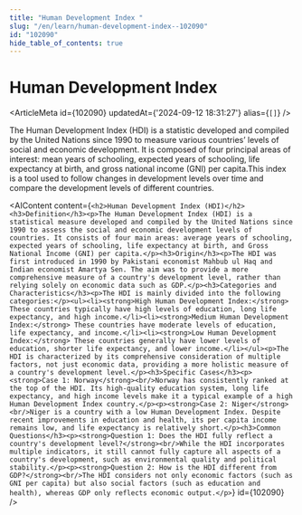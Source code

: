 ```yaml
---
title: "Human Development Index "
slug: "/en/learn/human-development-index--102090"
id: "102090"
hide_table_of_contents: true
---
```



# Human Development Index 

<ArticleMeta id={102090} updatedAt={'2024-09-12 18:31:27'} alias={`[]`} />
<div className='border-solid border-b border-t-0 my-4 border-[var(--ifm-color-gray-300)]' />

The Human Development Index (HDI) is a statistic developed and compiled by the United Nations since 1990 to measure various countries’ levels of social and economic development. It is composed of four principal areas of interest: mean years of schooling, expected years of schooling, life expectancy at birth, and gross national income (GNI) per capita.This index is a tool used to follow changes in development levels over time and compare the development levels of different countries.

<AIContent content={`<h2>Human Development Index (HDI)</h2><h3>Definition</h3><p>The Human Development Index (HDI) is a statistical measure developed and compiled by the United Nations since 1990 to assess the social and economic development levels of countries. It consists of four main areas: average years of schooling, expected years of schooling, life expectancy at birth, and Gross National Income (GNI) per capita.</p><h3>Origin</h3><p>The HDI was first introduced in 1990 by Pakistani economist Mahbub ul Haq and Indian economist Amartya Sen. The aim was to provide a more comprehensive measure of a country's development level, rather than relying solely on economic data such as GDP.</p><h3>Categories and Characteristics</h3><p>The HDI is mainly divided into the following categories:</p><ul><li><strong>High Human Development Index:</strong> These countries typically have high levels of education, long life expectancy, and high income.</li><li><strong>Medium Human Development Index:</strong> These countries have moderate levels of education, life expectancy, and income.</li><li><strong>Low Human Development Index:</strong> These countries generally have lower levels of education, shorter life expectancy, and lower income.</li></ul><p>The HDI is characterized by its comprehensive consideration of multiple factors, not just economic data, providing a more holistic measure of a country's development level.</p><h3>Specific Cases</h3><p><strong>Case 1: Norway</strong><br/>Norway has consistently ranked at the top of the HDI. Its high-quality education system, long life expectancy, and high income levels make it a typical example of a high Human Development Index country.</p><p><strong>Case 2: Niger</strong><br/>Niger is a country with a low Human Development Index. Despite recent improvements in education and health, its per capita income remains low, and life expectancy is relatively short.</p><h3>Common Questions</h3><p><strong>Question 1: Does the HDI fully reflect a country's development level?</strong><br/>While the HDI incorporates multiple indicators, it still cannot fully capture all aspects of a country's development, such as environmental quality and political stability.</p><p><strong>Question 2: How is the HDI different from GDP?</strong><br/>The HDI considers not only economic factors (such as GNI per capita) but also social factors (such as education and health), whereas GDP only reflects economic output.</p>`} id={102090} />
